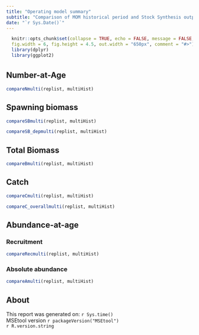 ---
title: "Operating model summary"
subtitle: "Comparison of MOM historical period and Stock Synthesis output"
date: "`r Sys.Date()`"
---
<style type="text/css">
h1 { /* Header 1 */
  font-size: 24px;
}
</style>

```{r setup, include = FALSE, echo = FALSE}
  knitr::opts_chunk$set(collapse = TRUE, echo = FALSE, message = FALSE,
  fig.width = 6, fig.height = 4.5, out.width = "650px", comment = "#>")
  library(dplyr)
  library(ggplot2)
```

# {.tabset}

## Number-at-Age 

```{r, fig.cap = "Comparision of total numbers from the multi-stock/fleet operating model (solid lines) and Stock Synthesis (dashed lines)."}
compareNmulti(replist, multiHist)
```

## Spawning biomass

```{r, fig.cap = "Comparision of spawning biomass (female) from the multi-stock/fleet operating model (solid lines) and Stock Synthesis (dashed lines)."}
compareSBmulti(replist, multiHist)
```


```{r, fig.cap = "Comparision of spawning depletion (female) from the multi-stock/fleet operating model (solid lines) and Stock Synthesis (dashed lines)."}
compareSB_depmulti(replist, multiHist)
```

## Total Biomass

```{r, fig.cap = "Comparision of total biomass from the multi-stock/fleet operating model (solid lines) and Stock Synthesis (dashed lines)."}
compareBmulti(replist, multiHist)
```


## Catch

```{r, fig.cap = "Comparision of catch (removals) by fleet from the multi-stock/fleet operating model (solid lines) and Stock Synthesis (dashed lines)."}
compareCmulti(replist, multiHist)
```

```{r, fig.cap = "Comparision of total catch (removals) from the multi-stock/fleet operating model (solid lines) and Stock Synthesis (dashed lines)."}
compareC_overallmulti(replist, multiHist)
```

## Abundance-at-age {.tabset}

### Recruitment 

```{r, fig.cap = "Comparision of recruitment from the multi-stock/fleet operating model (solid lines) and Stock Synthesis (dashed lines)."}
compareRecmulti(replist, multiHist)
```

### Absolute abundance


```{r, fig.cap = "Comparision of annual numbers-at-age from the multi-stock/fleet operating model (solid lines) and Stock Synthesis (dashed lines)."}
compareAmulti(replist, multiHist)
```


## About

This report was generated on: `r Sys.time()`<br />
MSEtool version `r packageVersion("MSEtool")`<br />
`r R.version.string`<br />


